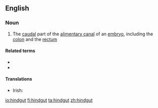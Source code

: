 ==English==
{{wikipedia}}

===Noun===
{{en-noun}}

# {{lb|en|anatomy}} The [[caudal]] part of the [[alimentary canal]] of an [[embryo]], including the [[colon]] and the [[rectum]]

====Related terms====
* {{l|en|foregut}}
* {{l|en|midgut}}

====Translations====
{{trans-top|anatomy: the caudal part of the alimentary canal of an embryo}}
* Irish: {{t|ga|putóg chúil|f}}
{{trans-mid}}
{{trans-bottom}}

[[io:hindgut]]
[[fi:hindgut]]
[[ta:hindgut]]
[[zh:hindgut]]